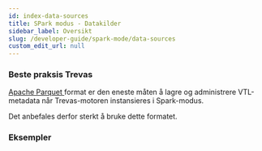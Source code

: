 ```yaml
---
id: index-data-sources
title: SPark modus - Datakilder
sidebar_label: Oversikt
slug: /developer-guide/spark-mode/data-sources
custom_edit_url: null
---
```



### Beste praksis Trevas

<p>
	<a href={useBaseUrl('/developer-guide/spark-mode/data-sources/parquet')}>
		Apache Parquet
	</a>
	format er den eneste måten å lagre og administrere VTL-metadata når
	Trevas-motoren instansieres i Spark-modus.
</p>
<p>Det anbefales derfor sterkt å bruke dette formatet.</p>

### Eksempler

<div>
	<div className="row">
		<div className="col">
			<Card
				title="Apache Parquet"
				page={useBaseUrl('/developer-guide/spark-mode/data-sources/parquet')}
			/>
		</div>
		<div className="col">
			<Card
				title="CSV"
				page={useBaseUrl('/developer-guide/spark-mode/data-sources/csv')}
			/>
		</div>
		<div className="col">
			<Card
				title="JDBC"
				page={useBaseUrl('/developer-guide/spark-mode/data-sources/jdbc')}
			/>
		</div>
	</div>
	<div className="row">
		<div className="col">
			<Card
				title="SDMX"
				page={useBaseUrl('/developer-guide/spark-mode/data-sources/sdmx')}
			/>
		</div>
		<div className="col">
			<Card
				title="Andre"
				page={useBaseUrl('/developer-guide/spark-mode/data-sources/others')}
			/>
		</div>
	</div>
</div>
